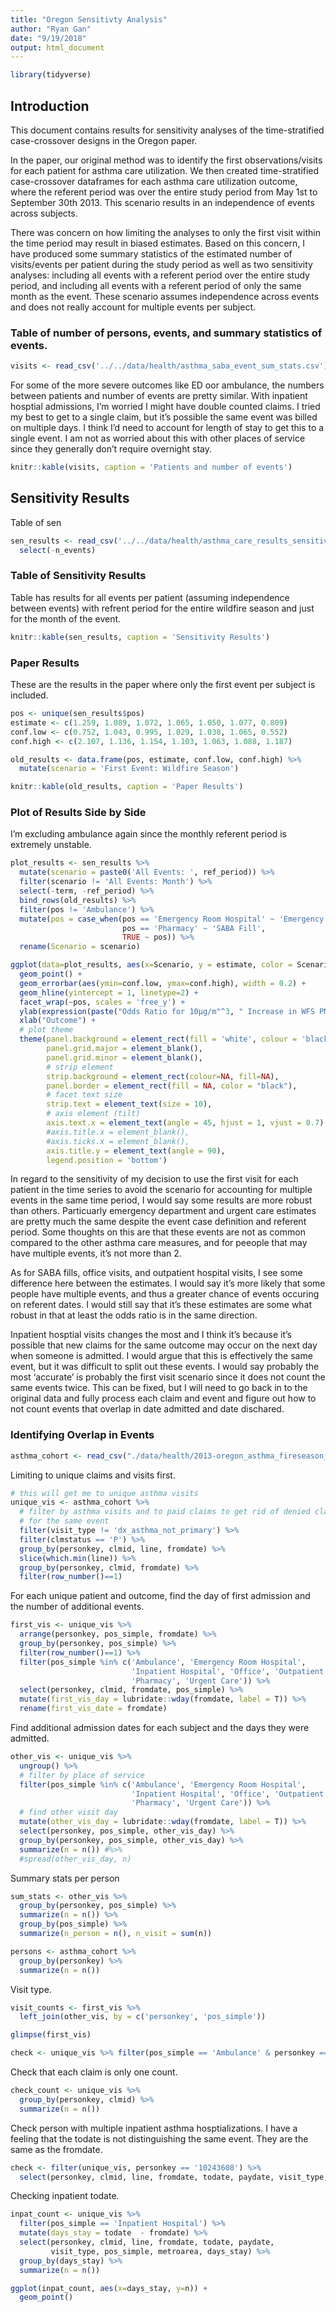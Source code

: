 ```yaml
---
title: "Oregon Sensitivty Analysis"
author: "Ryan Gan"
date: "9/19/2018"
output: html_document
---
```



```r
library(tidyverse)
```

## Introduction

This document contains results for sensitivity analyses of the time-stratified case-crossover designs in the Oregon paper.

In the paper, our original method was to identify the first observations/visits for each patient for asthma care utilization. We then created time-stratified case-crossover dataframes for each asthma care utilization outcome, where the referent period was over the entire study period from May 1st to September 30th 2013. This scenario results in an independence of events across subjects.

There was concern on how limiting the analyses to only the first visit within the time period may result in biased estimates. Based on this concern, I have produced some summary statistics of the estimated number of visits/events per patient during the study period as well as two sensitivity analyses: including all events with a referent period over the entire study period, and including all events with a referent period of only the same month as the event. These scenario assumes independence across events and does not really account for multiple events per subject.


### Table of number of persons, events, and summary statistics of events.

```r
visits <- read_csv('../../data/health/asthma_saba_event_sum_stats.csv')
```

For some of the more severe outcomes like ED oor ambulance, the numbers between patients and number of events are pretty similar. With inpatient hosptial admissions, I'm worried I might have double counted claims. I tried my best to get to a single claim, but it's possible the same event was billed on multiple days. I think I'd need to account for length of stay to get this to a single event. I am not as worried about this with other places of service since they generally don't require overnight stay.

```r
knitr::kable(visits, caption = 'Patients and number of events')
```

## Sensitivity Results

Table of sen

```r
sen_results <- read_csv('../../data/health/asthma_care_results_sensitivity.csv') %>% 
  select(-n_events)
```

### Table of Sensitivity Results 

Table has results for all events per patient (assuming independence between events) with refrent period for the entire wildfire season and just for the month of the event.

```r
knitr::kable(sen_results, caption = 'Sensitivity Results')
```

### Paper Results

These are the results in the paper where only the first event per subject is included.

```r
pos <- unique(sen_results$pos)
estimate <- c(1.259, 1.089, 1.072, 1.065, 1.050, 1.077, 0.809)
conf.low <- c(0.752, 1.043, 0.995, 1.029, 1.038, 1.065, 0.552)
conf.high <- c(2.107, 1.136, 1.154, 1.103, 1.063, 1.088, 1.187)

old_results <- data.frame(pos, estimate, conf.low, conf.high) %>% 
  mutate(scenario = 'First Event: Wildfire Season')

knitr::kable(old_results, caption = 'Paper Results')
```

### Plot of Results Side by Side

I'm excluding ambulance again since the monthly referent period is extremely unstable.

```r
plot_results <- sen_results %>% 
  mutate(scenario = paste0('All Events: ', ref_period)) %>% 
  filter(scenario != 'All Events: Month') %>% 
  select(-term, -ref_period) %>% 
  bind_rows(old_results) %>% 
  filter(pos != 'Ambulance') %>% 
  mutate(pos = case_when(pos == 'Emergency Room Hospital' ~ 'Emergency Department', 
                         pos == 'Pharmacy' ~ 'SABA Fill',
                         TRUE ~ pos)) %>% 
  rename(Scenario = scenario)

ggplot(data=plot_results, aes(x=Scenario, y = estimate, color = Scenario, group = Scenario)) +
  geom_point() +
  geom_errorbar(aes(ymin=conf.low, ymax=conf.high), width = 0.2) +
  geom_hline(yintercept = 1, linetype=2) +
  facet_wrap(~pos, scales = 'free_y') +
  ylab(expression(paste("Odds Ratio for 10µg/m"^3, " Increase in WFS PM"[2.5]))) +
  xlab("Outcome") +
  # plot theme
  theme(panel.background = element_rect(fill = 'white', colour = 'black'),
        panel.grid.major = element_blank(),
        panel.grid.minor = element_blank(),
        # strip element
        strip.background = element_rect(colour=NA, fill=NA),
        panel.border = element_rect(fill = NA, color = "black"),
        # facet text size
        strip.text = element_text(size = 10),
        # axis element (tilt)
        axis.text.x = element_text(angle = 45, hjust = 1, vjust = 0.7),
        #axis.title.x = element_blank(),
        #axis.ticks.x = element_blank(),
        axis.title.y = element_text(angle = 90),
        legend.position = 'bottom')
```

In regard to the sensitivity of my decision to use the first visit for each patient in the time series to avoid the scenario for accounting for multiple events in the same time period, I would say some results are more robust than others. Particuarly emergency department and urgent care estimates are pretty much the same despite the event case definition and referent period. Some thoughts on this are that these events are not as common compared to the other asthma care measures, and for peeople that may have multiple events, it's not more than 2.

As for SABA fills, office visits, and outpatient hospital visits, I see some difference here between the estimates. I would say it's more likely that some people have multiple events, and thus a greater chance of events occuring on referent dates. I would still say that it's these estimates are some what robust in that at least the odds ratio is in the same direction.

Inpatient hosptial visits changes the most and I think it's because it's possible that new claims for the same outcome may occur on the next day when someone is admitted. I would argue that this is effectively the same event, but it was difficult to split out these events. I would say probably the most 'accurate' is probably the first visit scenario since it does not count the same events twice. This can be fixed, but I will need to go back in to the original data and fully process each claim and event and figure out how to not count events that overlap in date admitted and date dischared.

### Identifying Overlap in Events

```r
asthma_cohort <- read_csv("./data/health/2013-oregon_asthma_fireseason_cohort.csv")
```

Limiting to unique claims and visits first. 

```r
# this will get me to unique asthma visits
unique_vis <- asthma_cohort %>% 
  # filter by asthma visits and to paid claims to get rid of denied claims
  # for the same event
  filter(visit_type != 'dx_asthma_not_primary') %>% 
  filter(clmstatus == 'P') %>% 
  group_by(personkey, clmid, line, fromdate) %>% 
  slice(which.min(line)) %>% 
  group_by(personkey, clmid, fromdate) %>% 
  filter(row_number()==1)
```

For each unique patient and outcome, find the day of first admission and the number of additional events.

```r
first_vis <- unique_vis %>% 
  arrange(personkey, pos_simple, fromdate) %>% 
  group_by(personkey, pos_simple) %>% 
  filter(row_number()==1) %>% 
  filter(pos_simple %in% c('Ambulance', 'Emergency Room Hospital', 
                           'Inpatient Hospital', 'Office', 'Outpatient Hospital',
                           'Pharmacy', 'Urgent Care')) %>% 
  select(personkey, clmid, fromdate, pos_simple) %>%
  mutate(first_vis_day = lubridate::wday(fromdate, label = T)) %>% 
  rename(first_vis_date = fromdate)
```

Find additional admission dates for each subject and the days they were admitted.

```r
other_vis <- unique_vis %>% 
  ungroup() %>% 
  # filter by place of service
  filter(pos_simple %in% c('Ambulance', 'Emergency Room Hospital', 
                           'Inpatient Hospital', 'Office', 'Outpatient Hospital',
                           'Pharmacy', 'Urgent Care')) %>% 
  # find other visit day
  mutate(other_vis_day = lubridate::wday(fromdate, label = T)) %>% 
  select(personkey, pos_simple, other_vis_day) %>% 
  group_by(personkey, pos_simple, other_vis_day) %>% 
  summarize(n = n()) #%>% 
  #spread(other_vis_day, n)
```

Summary stats per person
```r
sum_stats <- other_vis %>% 
  group_by(personkey, pos_simple) %>% 
  summarize(n = n()) %>% 
  group_by(pos_simple) %>% 
  summarize(n_person = n(), n_visit = sum(n))
```

```r
persons <- asthma_cohort %>% 
  group_by(personkey) %>% 
  summarize(n = n())
```


Visit type.

```r
visit_counts <- first_vis %>% 
  left_join(other_vis, by = c('personkey', 'pos_simple'))
```

```r
glimpse(first_vis)
```

```r
check <- unique_vis %>% filter(pos_simple == 'Ambulance' & personkey == '8686197')
```


Check that each claim is only one count.

```r
check_count <- unique_vis %>% 
  group_by(personkey, clmid) %>% 
  summarize(n = n())
```

Check person with multiple inpatient asthma hosptializations. I have a feeling that the todate is not distinguishing the same event. They are the same as the fromdate.

```r
check <- filter(unique_vis, personkey == '10243608') %>% 
  select(personkey, clmid, line, fromdate, todate, paydate, visit_type, pos_simple, metroarea)
```

Checking inpatient todate.

```r
inpat_count <- unique_vis %>% 
  filter(pos_simple == 'Inpatient Hospital') %>% 
  mutate(days_stay = todate  - fromdate) %>% 
  select(personkey, clmid, line, fromdate, todate, paydate, 
         visit_type, pos_simple, metroarea, days_stay) %>% 
  group_by(days_stay) %>%
  summarize(n = n())
```

```r
ggplot(inpat_count, aes(x=days_stay, y=n)) +
  geom_point()
```

